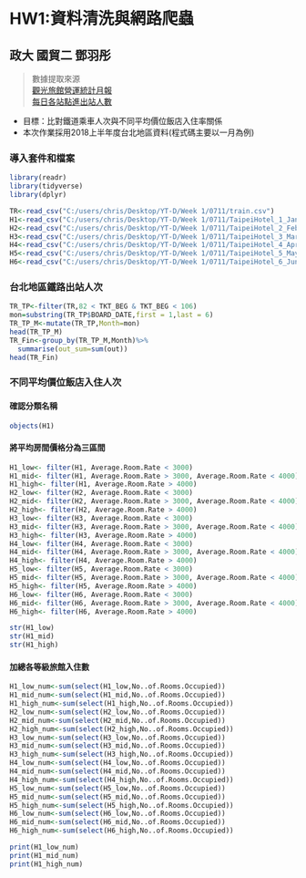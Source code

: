 # HW1:資料清洗與網路爬蟲
## 政大 國貿二 鄧羽彤
    
> 數據提取來源  
>  <a href=https://admin.taiwan.net.tw/FileUploadCategoryListC003330.aspx?Pindex=2&CategoryID=0dcf358f-f875-452d-8d14-2b715d02ab1a&appname=FileUploadCategoryListC003330>觀光旅館營運統計月報</a>  
>  <a href=https://data.gov.tw/dataset/8792>每日各站點進出站人數</a>    
    
    
* 目標：比對鐵道乘車人次與不同平均價位飯店入住率關係  
* 本次作業採用2018上半年度台北地區資料(程式碼主要以一月為例)  

### 導入套件和檔案
```r
library(readr)
library(tidyverse)
library(dplyr)

TR<-read_csv("C:/users/chris/Desktop/YT-D/Week 1/0711/train.csv")
H1<-read_csv("C:/users/chris/Desktop/YT-D/Week 1/0711/TaipeiHotel_1_Jan.csv")
H2<-read_csv("C:/users/chris/Desktop/YT-D/Week 1/0711/TaipeiHotel_2_Feb.csv")
H3<-read_csv("C:/users/chris/Desktop/YT-D/Week 1/0711/TaipeiHotel_3_Mar.csv")
H4<-read_csv("C:/users/chris/Desktop/YT-D/Week 1/0711/TaipeiHotel_4_Apr.csv")
H5<-read_csv("C:/users/chris/Desktop/YT-D/Week 1/0711/TaipeiHotel_5_May.csv")
H6<-read_csv("C:/users/chris/Desktop/YT-D/Week 1/0711/TaipeiHotel_6_Jun.csv")

```

### 台北地區鐵路出站人次
```r
TR_TP<-filter(TR,82 < TKT_BEG & TKT_BEG < 106)
mon=substring(TR_TP$BOARD_DATE,first = 1,last = 6)
TR_TP_M<-mutate(TR_TP,Month=mon)
head(TR_TP_M)
TR_Fin<-group_by(TR_TP_M,Month)%>%
  summarise(out_sum=sum(out))
head(TR_Fin)
```

### 不同平均價位飯店入住人次  
#### 確認分類名稱
```r
objects(H1)
```

#### 將平均房間價格分為三區間
```r
H1_low<- filter(H1, Average.Room.Rate < 3000)
H1_mid<- filter(H1, Average.Room.Rate > 3000, Average.Room.Rate < 4000)
H1_high<- filter(H1, Average.Room.Rate > 4000)
H2_low<- filter(H2, Average.Room.Rate < 3000)
H2_mid<- filter(H2, Average.Room.Rate > 3000, Average.Room.Rate < 4000)
H2_high<- filter(H2, Average.Room.Rate > 4000)
H3_low<- filter(H3, Average.Room.Rate < 3000)
H3_mid<- filter(H3, Average.Room.Rate > 3000, Average.Room.Rate < 4000)
H3_high<- filter(H3, Average.Room.Rate > 4000)
H4_low<- filter(H4, Average.Room.Rate < 3000)
H4_mid<- filter(H4, Average.Room.Rate > 3000, Average.Room.Rate < 4000)
H4_high<- filter(H4, Average.Room.Rate > 4000)
H5_low<- filter(H5, Average.Room.Rate < 3000)
H5_mid<- filter(H5, Average.Room.Rate > 3000, Average.Room.Rate < 4000)
H5_high<- filter(H5, Average.Room.Rate > 4000)
H6_low<- filter(H6, Average.Room.Rate < 3000)
H6_mid<- filter(H6, Average.Room.Rate > 3000, Average.Room.Rate < 4000)
H6_high<- filter(H6, Average.Room.Rate > 4000)
```

```r
str(H1_low)
str(H1_mid)
str(H1_high)
```

#### 加總各等級旅館入住數
```r
H1_low_num<-sum(select(H1_low,No..of.Rooms.Occupied))
H1_mid_num<-sum(select(H1_mid,No..of.Rooms.Occupied))
H1_high_num<-sum(select(H1_high,No..of.Rooms.Occupied))
H2_low_num<-sum(select(H2_low,No..of.Rooms.Occupied))
H2_mid_num<-sum(select(H2_mid,No..of.Rooms.Occupied))
H2_high_num<-sum(select(H2_high,No..of.Rooms.Occupied))
H3_low_num<-sum(select(H3_low,No..of.Rooms.Occupied))
H3_mid_num<-sum(select(H3_mid,No..of.Rooms.Occupied))
H3_high_num<-sum(select(H3_high,No..of.Rooms.Occupied))
H4_low_num<-sum(select(H4_low,No..of.Rooms.Occupied))
H4_mid_num<-sum(select(H4_mid,No..of.Rooms.Occupied))
H4_high_num<-sum(select(H4_high,No..of.Rooms.Occupied))
H5_low_num<-sum(select(H5_low,No..of.Rooms.Occupied))
H5_mid_num<-sum(select(H5_mid,No..of.Rooms.Occupied))
H5_high_num<-sum(select(H5_high,No..of.Rooms.Occupied))
H6_low_num<-sum(select(H6_low,No..of.Rooms.Occupied))
H6_mid_num<-sum(select(H6_mid,No..of.Rooms.Occupied))
H6_high_num<-sum(select(H6_high,No..of.Rooms.Occupied))
```

```r
print(H1_low_num)
print(H1_mid_num)
print(H1_high_num)
```